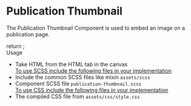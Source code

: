 
<Meta title="Testing/Cards/Publication Thumbnail"/>

<style>{`
.subheading {
  font-weight: 700;
  font-size: 24px;
  color: #031c2d;
  line-height: 24px;
  margin-bottom: 12px;
  margin-top: 40px;
}
`}</style>  

# Publication Thumbnail
The Publication Thumbnail Component is used to embed an image on a publication page.

<Story name="Publication Thumbnail">
  return <Publicationthumb> </Publicationthumb> ;
</Story>

<div className="subheading">Usage</div>
<ul>
<li>Take HTML from the HTML tab in the canvas</li>
<u>To use SCSS include the following files in your implementation</u>
<li>Include the common SCSS files like mixin <code>assets/scss</code></li>
<li>Component SCSS file <code>publication-thumbnail.scss</code></li>
<u>To use CSS include the following files in your implementation</u>
<li>The compiled CSS file from <code>assets/css/style.css</code></li>
</ul>
